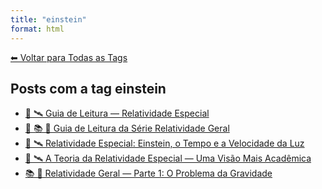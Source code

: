 ```yaml
---
title: "einstein"
format: html
---
```


[⬅ Voltar para Todas as Tags](../tags.qmd)

## Posts com a tag **einstein**

- [🧭 🛰️ Guia de Leitura — Relatividade Especial](/posts/fisica/guia-relatividade-especial.html)
- [🧭 📚 🌠 Guia de Leitura da Série Relatividade Geral](/posts/fisica/guia-relatividade-geral.html)
- [📘 🛰️ Relatividade Especial: Einstein, o Tempo e a Velocidade da Luz](/posts/fisica/relatividade-especial.html)
- [📘 🛰️ A Teoria da Relatividade Especial — Uma Visão Mais Acadêmica](/posts/fisica/relatividade-especial-academico.html)
- [📚 🌠 Relatividade Geral — Parte 1: O Problema da Gravidade](/posts/fisica/relatividade-geral-parte1.html)
